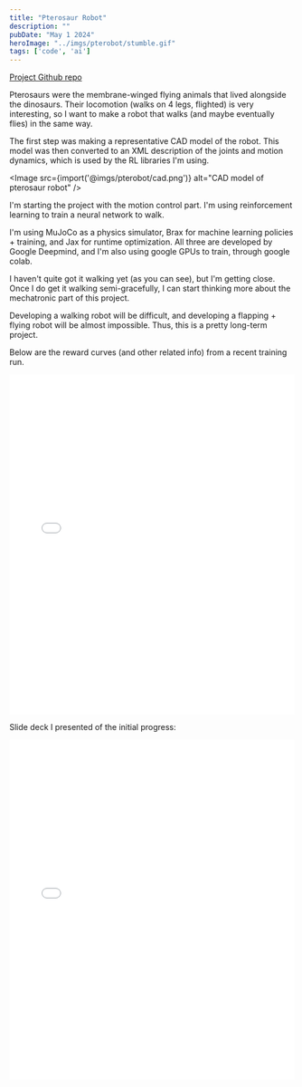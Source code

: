 ```yaml
---
title: "Pterosaur Robot"
description: ""
pubDate: "May 1 2024"
heroImage: "../imgs/pterobot/stumble.gif"
tags: ['code', 'ai']
---
```


[Project Github repo](https://github.com/pwspen/pterobot)

Pterosaurs were the membrane-winged flying animals that lived alongside the dinosaurs. Their locomotion (walks on 4 legs, flighted) is very interesting, so I want to make a robot that walks (and maybe eventually flies) in the same way.

The first step was making a representative CAD model of the robot. This model was then converted to an XML description of the joints and motion dynamics, which is used by the RL libraries I'm using.


<Image src={import('@imgs/pterobot/cad.png')} alt="CAD model of pterosaur robot" />

I'm starting the project with the motion control part. I'm using reinforcement learning to train a neural network to walk.

I'm using MuJoCo as a physics simulator, Brax for machine learning policies + training, and Jax for runtime optimization. All three are developed by Google Deepmind, and I'm also using google GPUs to train, through google colab.

I haven't quite got it walking yet (as you can see), but I'm getting close. Once I do get it walking semi-gracefully, I can start thinking more about the mechatronic part of this project.

Developing a walking robot will be difficult, and developing a flapping + flying robot will be almost impossible. Thus, this is a pretty long-term project.

Below are the reward curves (and other related info) from a recent training run.

<iframe src="/public/train6.html" width="100%" height="600px" frameBorder="0"></iframe>

Slide deck I presented of the initial progress:

<iframe src="/public/pterobot.pdf" width="100%" height="600px" frameBorder="0"></iframe>